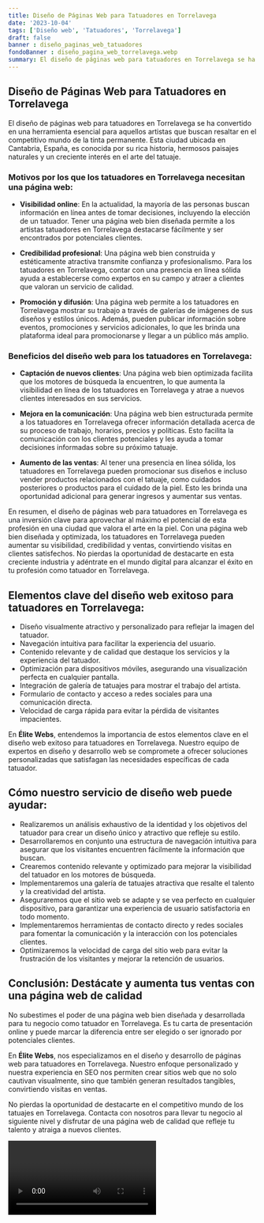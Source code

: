 ```yaml
---
title: Diseño de Páginas Web para Tatuadores en Torrelavega
date: '2023-10-04'
tags: ['Diseño web', 'Tatuadores', 'Torrelavega']
draft: false
banner : diseño_paginas_web_tatuadores
fondoBanner : diseño_pagina_web_torrelavega.webp
summary: El diseño de páginas web para tatuadores en Torrelavega se ha convertido en una herramienta esencial para aquellos artistas que buscan resaltar en el competitivo mundo de la tinta permanente. Esta ciudad ubicada en Cantabria, España, es conocida por su rica historia, hermosos paisajes naturales y un creciente interés en el arte del tatuaje.
---
```


## Diseño de Páginas Web para Tatuadores en Torrelavega

El diseño de páginas web para tatuadores en Torrelavega se ha convertido en una herramienta esencial para aquellos artistas que buscan resaltar en el competitivo mundo de la tinta permanente. Esta ciudad ubicada en Cantabria, España, es conocida por su rica historia, hermosos paisajes naturales y un creciente interés en el arte del tatuaje.

### Motivos por los que los tatuadores en Torrelavega necesitan una página web:

- **Visibilidad online**: En la actualidad, la mayoría de las personas buscan información en línea antes de tomar decisiones, incluyendo la elección de un tatuador. Tener una página web bien diseñada permite a los artistas tatuadores en Torrelavega destacarse fácilmente y ser encontrados por potenciales clientes.

- **Credibilidad profesional**: Una página web bien construida y estéticamente atractiva transmite confianza y profesionalismo. Para los tatuadores en Torrelavega, contar con una presencia en línea sólida ayuda a establecerse como expertos en su campo y atraer a clientes que valoran un servicio de calidad.

- **Promoción y difusión**: Una página web permite a los tatuadores en Torrelavega mostrar su trabajo a través de galerías de imágenes de sus diseños y estilos únicos. Además, pueden publicar información sobre eventos, promociones y servicios adicionales, lo que les brinda una plataforma ideal para promocionarse y llegar a un público más amplio.

### Beneficios del diseño web para los tatuadores en Torrelavega:

- **Captación de nuevos clientes**: Una página web bien optimizada facilita que los motores de búsqueda la encuentren, lo que aumenta la visibilidad en línea de los tatuadores en Torrelavega y atrae a nuevos clientes interesados en sus servicios. 

- **Mejora en la comunicación**: Una página web bien estructurada permite a los tatuadores en Torrelavega ofrecer información detallada acerca de su proceso de trabajo, horarios, precios y políticas. Esto facilita la comunicación con los clientes potenciales y les ayuda a tomar decisiones informadas sobre su próximo tatuaje.

- **Aumento de las ventas**: Al tener una presencia en línea sólida, los tatuadores en Torrelavega pueden promocionar sus diseños e incluso vender productos relacionados con el tatuaje, como cuidados posteriores o productos para el cuidado de la piel. Esto les brinda una oportunidad adicional para generar ingresos y aumentar sus ventas.

En resumen, el diseño de páginas web para tatuadores en Torrelavega es una inversión clave para aprovechar al máximo el potencial de esta profesión en una ciudad que valora el arte en la piel. Con una página web bien diseñada y optimizada, los tatuadores en Torrelavega pueden aumentar su visibilidad, credibilidad y ventas, convirtiendo visitas en clientes satisfechos. No pierdas la oportunidad de destacarte en esta creciente industria y adéntrate en el mundo digital para alcanzar el éxito en tu profesión como tatuador en Torrelavega.

<GifSeo />

<Cta />

## Elementos clave del diseño web exitoso para tatuadores en Torrelavega:

- Diseño visualmente atractivo y personalizado para reflejar la imagen del tatuador.
- Navegación intuitiva para facilitar la experiencia del usuario.
- Contenido relevante y de calidad que destaque los servicios y la experiencia del tatuador.
- Optimización para dispositivos móviles, asegurando una visualización perfecta en cualquier pantalla.
- Integración de galería de tatuajes para mostrar el trabajo del artista.
- Formulario de contacto y acceso a redes sociales para una comunicación directa.
- Velocidad de carga rápida para evitar la pérdida de visitantes impacientes.

En **Élite Webs**, entendemos la importancia de estos elementos clave en el diseño web exitoso para tatuadores en Torrelavega. Nuestro equipo de expertos en diseño y desarrollo web se compromete a ofrecer soluciones personalizadas que satisfagan las necesidades específicas de cada tatuador.

## Cómo nuestro servicio de diseño web puede ayudar:

- Realizaremos un análisis exhaustivo de la identidad y los objetivos del tatuador para crear un diseño único y atractivo que refleje su estilo.
- Desarrollaremos en conjunto una estructura de navegación intuitiva para asegurar que los visitantes encuentren fácilmente la información que buscan.
- Crearemos contenido relevante y optimizado para mejorar la visibilidad del tatuador en los motores de búsqueda.
- Implementaremos una galería de tatuajes atractiva que resalte el talento y la creatividad del artista.
- Aseguraremos que el sitio web se adapte y se vea perfecto en cualquier dispositivo, para garantizar una experiencia de usuario satisfactoria en todo momento.
- Implementaremos herramientas de contacto directo y redes sociales para fomentar la comunicación y la interacción con los potenciales clientes.
- Optimizaremos la velocidad de carga del sitio web para evitar la frustración de los visitantes y mejorar la retención de usuarios.

## Conclusión: Destácate y aumenta tus ventas con una página web de calidad

No subestimes el poder de una página web bien diseñada y desarrollada para tu negocio como tatuador en Torrelavega. Es tu carta de presentación online y puede marcar la diferencia entre ser elegido o ser ignorado por potenciales clientes.

En **Élite Webs**, nos especializamos en el diseño y desarrollo de páginas web para tatuadores en Torrelavega. Nuestro enfoque personalizado y nuestra experiencia en SEO nos permiten crear sitios web que no solo cautivan visualmente, sino que también generan resultados tangibles, convirtiendo visitas en ventas.

No pierdas la oportunidad de destacarte en el competitivo mundo de los tatuajes en Torrelavega. Contacta con nosotros para llevar tu negocio al siguiente nivel y disfrutar de una página web de calidad que refleje tu talento y atraiga a nuevos clientes.

<Video />

<CtaBot job='Tatuadores' city='Torrelavega'/>

<Gmaps query='Torrelavega+españa+maps' />